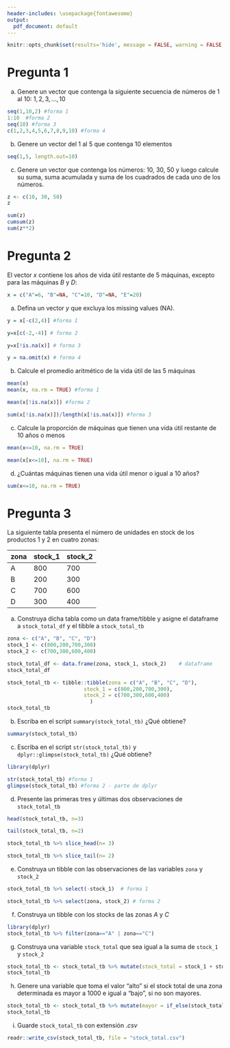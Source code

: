 ```yaml
---
header-includes: \usepackage{fontawesome}
output:
  pdf_document: default
---
```



\begin{center}
			\includegraphics[width=5cm]{logo_ingcomercial.jpg}\\
			\LARGE{\textbf{Estadística I}}\\
			\textbf{Guía de Ejercicios 1}\\
			\vspace{0.2cm}
			\textit{Vectores, data frames y tibbles}
\end{center}
\vspace{1cm}
\begin{flushright}
  \textbf{Profesor}: \textit{Víctor Macías E.}  
\end{flushright}


```r
knitr::opts_chunk$set(results='hide', message = FALSE, warning = FALSE, echo = FALSE)
```


# Pregunta 1

(a) Genere un vector que contenga la siguiente secuencia de números de 1 al 10: ${1,2,3,...,10}$
```r
seq(1,10,2) #forma 1
1:10  #forma 2
seq(10) #forma 3
c(1,2,3,4,5,6,7,8,9,10) #forma 4
```

(b) Genere un vector del 1 al 5 que contenga 10 elementos

```r
seq(1,5, length.out=10)
```

(c) Genere un vector que contenga los números: 10, 30, 50 y luego calcule su suma, suma acumulada y suma de los cuadrados de cada uno de los números. 

```r
z <- c(10, 30, 50)
z
```

```r
sum(z)
cumsum(z)
sum(z**2)  
```


# Pregunta 2

El vector $x$ contiene los años de vida útil restante de 5 máquinas, excepto para las máquinas $B$ y $D$:

```r
x = c("A"=6, "B"=NA, "C"=10, "D"=NA, "E"=20)
```


(a) Defina un vector $y$ que excluya los missing values (NA).

```r
y = x[-c(2,4)] #forma 1
```

```r
y=x[c(-2,-4)] # forma 2
```

```r
y=x[!is.na(x)] # forma 3
```

```r
y = na.omit(x) # forma 4
```

(b) Calcule el promedio aritmético de la vida útil de las 5 máquinas

```r
mean(x)
mean(x, na.rm = TRUE) #forma 1
```

```r
mean(x[!is.na(x)]) #forma 2
```

```r
sum(x[!is.na(x)])/length(x[!is.na(x)]) #forma 3
```

(c) Calcule la proporción de máquinas que tienen una vida útil restante de 10 años o menos

```r
mean(x<=10, na.rm = TRUE)
```

```r
mean(x[x<=10], na.rm = TRUE)
```


(d) ¿Cuántas máquinas tienen una vida útil menor o igual a 10 años?

```r
sum(x<=10, na.rm = TRUE)
```

# Pregunta 3

La siguiente tabla presenta el número de unidades en stock de los productos $1$ y $2$ en cuatro zonas:

zona    | stock_1 | stock_2 
---   |---       | ----     
A  |  800        |  700       
B  |  200        |  300       
C  |  700        |  600        
D  |  300        |  400        


(a) Construya dicha tabla como un data frame/tibble y asigne el dataframe a `stock_total_df` y el tibble a `stock_total_tb`

```r
zona <- c("A", "B", "C", "D")
stock_1 <- c(800,200,700,300)
stock_2 <- c(700,300,600,400)
```

```r
stock_total_df <- data.frame(zona, stock_1, stock_2)    # dataframe
stock_total_df 
```


```r
stock_total_tb <- tibble::tibble(zona = c("A", "B", "C", "D"),
                         stock_1 = c(800,200,700,300),
                         stock_2 = c(700,300,600,400)
                           )
stock_total_tb
```



(b) Escriba en el script `summary(stock_total_tb)` ¿Qué obtiene?

```r
summary(stock_total_tb)
```

(c) Escriba en el script `str(stock_total_tb)` y `dplyr::glimpse(stock_total_tb)` ¿Qué obtiene?  

```r
library(dplyr)

str(stock_total_tb) #forma 1
glimpse(stock_total_tb) #forma 2 - parte de dplyr

```

(d) Presente las primeras tres y últimas dos observaciones de `stock_total_tb` 

```r
head(stock_total_tb, n=3)
```

```r
tail(stock_total_tb, n=2)
```

```r
stock_total_tb %>% slice_head(n= 3)
```

```r
stock_total_tb %>% slice_tail(n= 2)
```


(e) Construya un tibble con las observaciones de las variables `zona` y `stock_2` 

```r

stock_total_tb %>% select(-stock_1)  # forma 1

stock_total_tb %>% select(zona, stock_2) # forma 2
```

(f) Construya un tibble con los stocks de las zonas $A$ y $C$

```r
library(dplyr)
stock_total_tb %>% filter(zona=="A" | zona=="C")
```

(g) Construya una variable `stock_total` que sea igual a la suma de `stock_1` y `stock_2`

```r
stock_total_tb <- stock_total_tb %>% mutate(stock_total = stock_1 + stock_2)
stock_total_tb

```

(h) Genere una variable que toma el valor "alto" si el stock total de una zona determinada es mayor a 1000 e igual a "bajo", si no son mayores. 

```r
stock_total_tb <- stock_total_tb %>% mutate(mayor = if_else(stock_total > 1000, "alto", "bajo"))
stock_total_tb
```

(i) Guarde `stock_total_tb` con extensión $.csv$

```r
readr::write_csv(stock_total_tb, file = "stock_total.csv")
```







